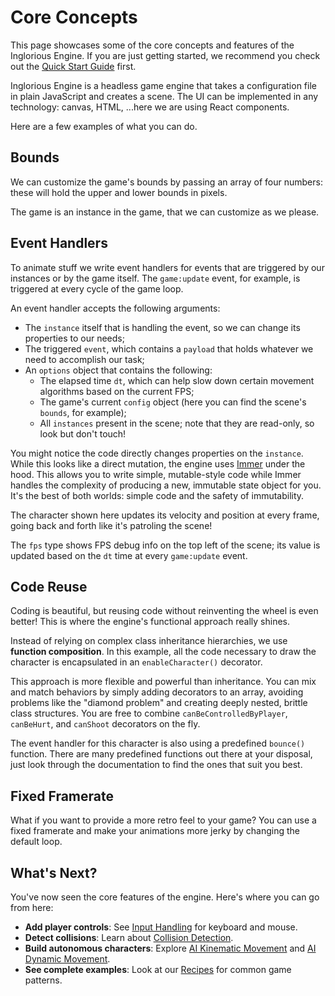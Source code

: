 

<Meta of={Engine} />

# Core Concepts

This page showcases some of the core concepts and features of the Inglorious Engine. If you are just getting started, we recommend you check out the [Quick Start Guide](/docs/quick-start--docs) first.

Inglorious Engine is a headless game engine that takes a configuration file in plain JavaScript and creates a scene. The UI can be implemented in any technology: canvas, HTML, ...here we are using React components.

Here are a few examples of what you can do.

## Bounds

We can customize the game's bounds by passing an array of four numbers: these will hold the upper and lower bounds in pixels.

The game is an instance in the game, that we can customize as we please.

<Source dark code={bounds} />

<Canvas of={Engine.Bounds} />

## Event Handlers

To animate stuff we write event handlers for events that are triggered by our instances or by the game itself. The `game:update` event, for example, is triggered at every cycle of the game loop.

An event handler accepts the following arguments:

- The `instance` itself that is handling the event, so we can change its properties to our needs;
- The triggered `event`, which contains a `payload` that holds whatever we need to accomplish our task;
- An `options` object that contains the following:
  - The elapsed time `dt`, which can help slow down certain movement algorithms based on the current FPS;
  - The game's current `config` object (here you can find the scene's `bounds`, for example);
  - All `instances` present in the scene; note that they are read-only, so look but don't touch!

You might notice the code directly changes properties on the `instance`. While this looks like a direct mutation, the engine uses [Immer](https://immerjs.github.io/immer/) under the hood. This allows you to write simple, mutable-style code while Immer handles the complexity of producing a new, immutable state object for you. It's the best of both worlds: simple code and the safety of immutability.

The character shown here updates its velocity and position at every frame, going back and forth like it's patroling the scene!

The `fps` type shows FPS debug info on the top left of the scene; its value is updated based on the `dt` time at every `game:update` event.

<Source dark code={eventHandlers} />

<Canvas of={Engine.EventHandlers} />

## Code Reuse

Coding is beautiful, but reusing code without reinventing the wheel is even better! This is where the engine's functional approach really shines.

Instead of relying on complex class inheritance hierarchies, we use **function composition**. In this example, all the code necessary to draw the character is encapsulated in an `enableCharacter()` decorator.

This approach is more flexible and powerful than inheritance. You can mix and match behaviors by simply adding decorators to an array, avoiding problems like the "diamond problem" and creating deeply nested, brittle class structures. You are free to combine `canBeControlledByPlayer`, `canBeHurt`, and `canShoot` decorators on the fly.

The event handler for this character is also using a predefined `bounce()` function. There are many predefined functions out there at your disposal, just look through the documentation to find the ones that suit you best.

<Source dark code={codeReuse} />

<Canvas of={Engine.CodeReuse} />

## Fixed Framerate

What if you want to provide a more retro feel to your game? You can use a fixed framerate and make your animations more jerky by changing the default loop.

<Source dark code={framerate} />

<Canvas of={Engine.Framerate} />

## What's Next?

You've now seen the core features of the engine. Here's where you can go from here:

- **Add player controls**: See [Input Handling](/docs/engine-input--docs) for keyboard and mouse.
- **Detect collisions**: Learn about [Collision Detection](/docs/engine-collision-detection--docs).
- **Build autonomous characters**: Explore [AI Kinematic Movement](/docs/ai-movement-kinematic--docs) and [AI Dynamic Movement](/docs/ai-movement-dynamic--docs).
- **See complete examples**: Look at our [Recipes](/docs/engine-recipes--docs) for common game patterns.